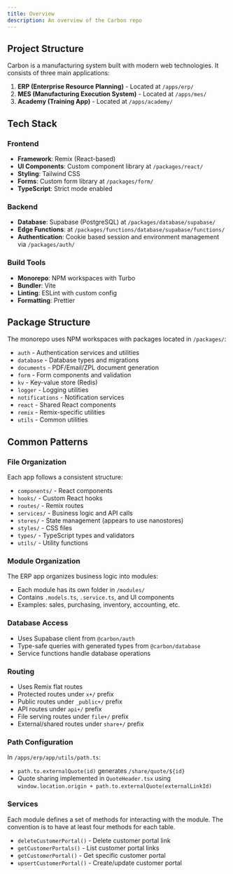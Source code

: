 ```yaml
---
title: Overview
description: An overview of the Carbon repo
---
```


## Project Structure

Carbon is a manufacturing system built with modern web technologies. It consists of three main applications:

1. **ERP (Enterprise Resource Planning)** - Located at `/apps/erp/`
2. **MES (Manufacturing Execution System)** - Located at `/apps/mes/`
3. **Academy (Training App)** - Located at `/apps/academy/`

## Tech Stack

### Frontend

- **Framework**: Remix (React-based)
- **UI Components**: Custom component library at `/packages/react/`
- **Styling**: Tailwind CSS
- **Forms**: Custom form library at `/packages/form/`
- **TypeScript**: Strict mode enabled

### Backend

- **Database**: Supabase (PostgreSQL) at `/packages/database/supabase/`
- **Edge Functions**: at `/packages/functions/database/supabase/functions/` 
- **Authentication**: Cookie based session and environment management via `/packages/auth/`

### Build Tools

- **Monorepo**: NPM workspaces with Turbo
- **Bundler**: Vite
- **Linting**: ESLint with custom config
- **Formatting**: Prettier

## Package Structure

The monorepo uses NPM workspaces with packages located in `/packages/`:

- `auth` - Authentication services and utilities
- `database` - Database types and migrations
- `documents` - PDF/Email/ZPL document generation
- `form` - Form components and validation
- `kv` - Key-value store (Redis)
- `logger` - Logging utilities
- `notifications` - Notification services
- `react` - Shared React components
- `remix` - Remix-specific utilities
- `utils` - Common utilities

## Common Patterns

### File Organization

Each app follows a consistent structure:

- `components/` - React components
- `hooks/` - Custom React hooks
- `routes/` - Remix routes
- `services/` - Business logic and API calls
- `stores/` - State management (appears to use nanostores)
- `styles/` - CSS files
- `types/` - TypeScript types and validators
- `utils/` - Utility functions

### Module Organization

The ERP app organizes business logic into modules:

- Each module has its own folder in `/modules/`
- Contains `.models.ts`, `.service.ts`, and UI components
- Examples: sales, purchasing, inventory, accounting, etc.

### Database Access

- Uses Supabase client from `@carbon/auth`
- Type-safe queries with generated types from `@carbon/database`
- Service functions handle database operations

### Routing

- Uses Remix flat routes
- Protected routes under `x+/` prefix
- Public routes under `_public+/` prefix
- API routes under `api+/` prefix
- File serving routes under `file+/` prefix
- External/shared routes under `share+/` prefix


### Path Configuration

In `/apps/erp/app/utils/path.ts`:

- `path.to.externalQuote(id)` generates `/share/quote/${id}`
- Quote sharing implemented in `QuoteHeader.tsx` using `window.location.origin + path.to.externalQuote(externalLinkId)`

### Services

Each module defines a set of methods for interacting with the module. The convention is to have at least four methods for each table.

- `deleteCustomerPortal()` - Delete customer portal link
- `getCustomerPortals()` - List customer portal links
- `getCustomerPortal()` - Get specific customer portal
- `upsertCustomerPortal()` - Create/update customer portal


